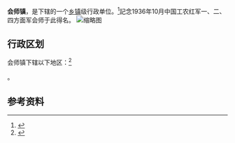 {{中国乡级行政区|62/04/22/100/000}}

'''会师镇'''，是{{PRC admin/fullname|62/04/22/100/000|3}}下辖的一个[[乡镇|乡镇]]级行政单位。<ref>{{PRC admin/ref sgc|{{PRC admin/parent|62/04/22/100/000}}}}</ref>記念1936年10月中国工农红军一、二、四方面军会师于此得名。
[[File:会师塔.jpg|缩略图]]
== 行政区划 ==

会师镇下辖以下地区：<ref>{{PRC admin/ref sgc|62/04/22/100/000}}</ref>

{{PRC admin/children|62/04/22/100/000}}。

== 参考资料 ==

{{reflist}}

{{行政区划小作品}}
{{PRC admin/navcat|62/04/22/100/000}}